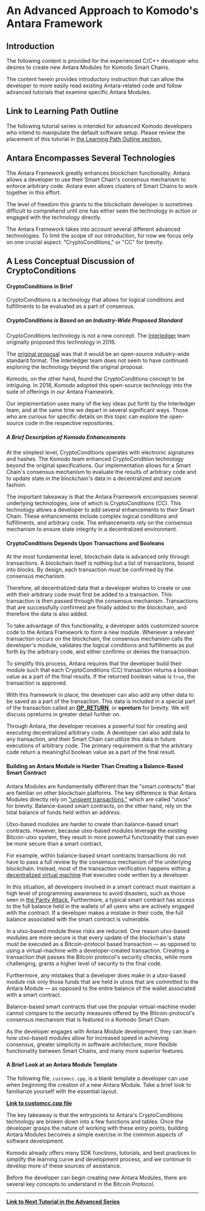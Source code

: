 
# An Advanced Approach to Komodo's Antara Framework

## Introduction

The following content is provided for the experienced C/C++ developer who desires to create new Antara Modules for Komodo Smart Chains.

The content herein provides introductory instruction that can allow the developer to more easily read existing Antara-related code and follow advanced tutorials that examine specific Antara Modules.

## Link to Learning Path Outline

The following tutorial series is intended for advanced Komodo developers who intend to manipulate the default software setup. Please review the placement of this tutorial in [the Learning Path Outline section.](/start-here/learning-launchpad/learning-path-outline#step-15-begin-the-advanced-development-tutorial)

## Antara Encompasses Several Technologies

The Antara Framework greatly enhances blockchain functionality. Antara allows a developer to use their Smart Chain's consensus mechanism to enforce arbitrary code. Antara even allows clusters of Smart Chains to work together in this effort.

The level of freedom this grants to the blockchain developer is sometimes difficult to comprehend until one has either seen the technology in action or engaged with the technology directly.

The Antara Framework takes into account several different advanced technologies. To limit the scope of our introduction, for now we focus only on one crucial aspect: "CryptoConditions," or "CC" for brevity.

## A Less Conceptual Discussion of CryptoConditions

#### CryptoConditions in Brief

CryptoConditions is a technology that allows for logical conditions and fulfillments to be evaluated as a part of consensus.

##### CryptoConditions is Based on an Industry-Wide Proposed Standard

CryptoConditions technology is not a new concept. The [Interledger](https://interledger.org/) team originally proposed this technology in 2016.

The [original proposal](https://tools.ietf.org/html/draft-thomas-crypto-conditions-01) was that it would be an open-source industry-wide standard format. The Interledger team does not seem to have continued exploring the technology beyond the original proposal.

Komodo, on the other hand, found the CryptoConditions concept to be intriguing. In 2018, Komodo adopted this open-source technology into the suite of offerings in our Antara Framework.

Our implementation uses many of the key ideas put forth by the Interledger team, and at the same time we depart in several significant ways. Those who are curious for specific details on this topic can explore the open-source code in the respective repositories.

##### A Brief Description of Komodo Enhancements

At the simplest level, CryptoConditions operates with electronic signatures and hashes. The Komodo team enhanced CryptoCondition technology beyond the original specifications. Our implementation allows for a Smart Chain's consensus mechanism to evaluate the results of arbitrary code and to update state in the blockchain's data in a decentralized and secure fashion.

The important takeaway is that the Antara Framework encompasses several underlying technologies, one of which is CryptoConditions (CC). This technology allows a developer to add several enhancements to their Smart Chain. These enhancements include complex logical conditions and fulfillments, and arbitrary code. The enhancements rely on the consensus mechanism to ensure state integrity in a decentralized environment.

#### CryptoConditions Depends Upon Transactions and Booleans

At the most fundamental level, blockchain data is advanced only through transactions. A blockchain itself is nothing but a list of transactions, bound into blocks. By design, each transaction must be confirmed by the consensus mechanism.

Therefore, all decentralized data that a developer wishes to create or use with their arbitrary code must first be added to a transaction. This transaction is then passed through the consensus mechanism. Transactions that are successfully confirmed are finally added to the blockchain, and therefore the data is also added.

To take advantage of this functionality, a developer adds customized source code to the Antara Framework to form a new module. Whenever a relevant transaction occurs on the blockchain, the consensus mechanism calls the developer's module, validates the logical conditions and fulfillments as put forth by the arbitrary code, and either confirms or denies the transaction.

To simplify this process, Antara requires that the developer build their module such that each CryptoConditions (CC) transaction returns a boolean value as a part of the final results. If the returned boolean value is `true`, the transaction is approved.

With this framework in place, the developer can also add any other data to be saved as a part of the transaction. This data is included in a special part of the transaction called an [<b>OP_RETURN</b>](https://en.bitcoin.it/wiki/OP_RETURN), or <b>opreturn</b> for brevity. We will discuss opreturns in greater detail further on.

Through Antara, the developer receives a powerful tool for creating and executing decentralized arbitrary code. A developer can also add data to any transaction, and their Smart Chain can utilize this data in future executions of arbitrary code. The primary requirement is that the arbitrary code return a meaningful boolean value as a part of the final result.

#### Building an Antara Module is Harder Than Creating a Balance-Based Smart Contract

Antara Modules are fundamentally different than the "smart contracts" that are familiar on other blockchain platforms. The key difference is that Antara Modules directly rely on ["unspent transactions,"](/start-here/core-technology-discussions/miscellaneous#the-utxo-an-elusive-yet-fundamental-concept) which are called "utxos" for brevity. Balance-based smart contracts, on the other hand, rely on the total balance of funds held within an address.

Utxo-based modules are harder to create than balance-based smart contracts. However, because utxo-based modules leverage the existing Bitcoin-utxo system, they result in more powerful functionality that can even be more secure than a smart contract.

For example, within balance-based smart contracts transactions do not have to pass a full review by the consensus mechanism of the underlying blockchain. Instead, most of the transaction verification happens within [a decentralized virtual machine](https://bitcoin.eu/top-8-blockchain-virtual-machines-for-decentralized-applications/) that executes code written by a developer.

In this situation, all developers involved in a smart contract must maintain a high level of programming awareness to avoid disasters, such as those seen in [the Parity Attack.](http://hackingdistributed.com/2017/07/22/deep-dive-parity-bug/) Furthermore, a typical smart contract has access to the full balance held in the wallets of all users who are actively engaged with the contract. If a developer makes a mistake in their code, the full balance associated with the smart contract is vulnerable.

In a utxo-based module these risks are reduced. One reason utxo-based modules are more secure is that every update of the blockchain's state must be executed as a Bitcoin-protocol based transaction — as opposed to using a virtual-machine with a developer-created transaction. Creating a transaction that passes the Bitcoin protocol's security checks, while more challenging, grants a higher level of security to the final code.

Furthermore, any mistakes that a developer does make in a utxo-based module risk only those funds that are held in utxos that are committed to the Antara Module — as opposed to the entire balance of the wallet associated with a smart contract.

Balance-based smart contracts that use the popular virtual-machine model cannot compare to the security measures offered by the Bitcoin-protocol's consensus mechanism that is featured in a Komodo Smart Chain.

As the developer engages with Antara Module development, they can learn how utxo-based modules allow for increased speed in achieving consensus, greater simplicity in software architecture, more flexible functionality between Smart Chains, and many more superior features.

#### A Brief Look at an Antara Module Template

The following file, `customcc.cpp`, is a blank template a developer can use when beginning the creation of a new Antara Module. Take a brief look to familiarize yourself with the essential layout.

[<b>Link to customcc.cpp file</b>](https://github.com/jl777/komodo/blob/dev/src/cc/customcc.cpp)

The key takeaway is that the entrypoints to Antara's CryptoConditions technology are broken down into a few functions and tables. Once the developer grasps the nature of working with these entry points, building Antara Modules becomes a simple exercise in the common aspects of software development.

Komodo already offers many SDK functions, tutorials, and best practices to simplify the learning curve and development process, and we continue to develop more of these sources of assistance.

Before the developer can begin creating new Antara Modules, there are several key concepts to understand in the Bitcoin Protocol.

---

[<b>Link to Next Tutorial in the Advanced Series</b>](/antara/tutorials/advanced-series-1)
